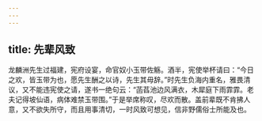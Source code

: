 ```yaml
---
---
---
```

title: 先辈风致
---




龙麟洲先生过福建，宪府设宴，命官奴小玉带佐觞。酒半，宪使举杯请曰：“今日之欢，皆玉带为也，愿先生酬之以诗，先生其毋辞。”时先生负海内重名，雅畏清议，又不能违宪使之请，遂书一绝句云：“菡萏池边风满衣，木犀庭下雨霏霏。老夫记得坡仙语，病体难禁玉带围。”于是举席称叹，尽欢而散。盖前辈既不肯拂人意，又不欲失所守，而且用事清切，一时风致可想见，信非野儒俗士所能及也。